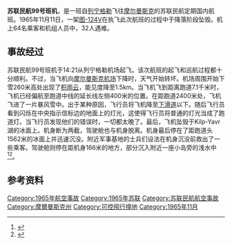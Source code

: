 {{Infobox Airliner accident
|image=Aeroflot_Tupolev_Tu-124_at_Arlanda%2C_April_1966.jpg
|caption=一架与涉事飞机相似的苏联民航图-124
|name=苏联民航99号班机
|date = 1965年11月11日
|Type=[[可控飞行撞地|可控飞行撞地]]
|occurrence_type =事故
|Site={{USSR}}[[俄罗斯苏维埃联邦社会主义共和国|俄罗斯联邦]][[摩尔曼斯克机场|摩尔曼斯克机场]]
|Fatalities=32
|Aircraft Type=[[图-124|图-124V]]
|Operator=苏联民航
|Tail Number=CCCP-45086
|Origin=[[普尔科沃机场|普尔科沃机场]](ULLI/LED)
|Destination=[[摩尔曼斯克机场|摩尔曼斯克机场]](ULMM/MMK)
|Passengers=57
|Crew=7
|Survivors=32
|injuries= 
}}'''苏联民航99号班机'''，是一班自[[列宁格勒|列宁格勒]]飞往[[摩尔曼斯克|摩尔曼斯克]]的苏联民航定期国内航班。1965年11月11日，一架[[图-124|图-124V]]在执飞此次航班的过程中于降落阶段坠毁。机上64名乘客和机组人员中，32人遇难。

== 事故经过 ==
苏联民航99号班机于14:21从列宁格勒机场起飞。该次航班的起飞和巡航过程都十分顺利。不过，当飞机向[[摩尔曼斯克机场|摩尔曼斯克机场]]下降时，天气开始转坏。机场周围开始下雪260米高处出现了[[积雨云|积雨云]]，能见度降至1.5km。当飞机飞到距离跑道7.1千米时，飞机已经偏航至跑道中线的延长线左侧400米的位置。在距跑道2400米处，飞机飞进了一片暴风雪中。出于某种原因，飞行员将飞机降至[[下滑道|下滑道]]以下。随后飞行员看到闪烁在中央指示信标边的地面上的灯光，这使得飞行员将普通的灯光当成了跑道灯。当飞行员发现他们的错误时，一切都太晚了。最后，飞机坠毁于Kilp-Yavr湖的冰面上。机身断为两截，驾驶舱也与机身脱离。机身最后停在了距跑道头1562米的冰面上并迅速沉没。附近军事基地的士兵们设法在机身沉没前救出了一些乘客。驾驶舱则停在距机身166米的地方，部分沉入附近一座小岛旁的浅水中<ref name="airdisasterru">{{Cite web|url=http://www.airdisaster.ru/database.php?id=350|title=Катастрофа Ту-124В Северного УГА близ Мурманска|accessdate=2014-05-17|publisher=airdisaster.ru|language=ru|archive-date=2013-04-10|archive-url=https://www.webcitation.org/6FlzmJk1O?url=http://russianplanes.net/reginfo/32226|dead-url=yes}}</ref><ref name="asnaeroflot99">{{Cite web|url=http://aviation-safety.net/database/record.php?id=19651111-1|title=Accident description|accessdate=2014-05-17|publisher=ASN|language=en|archive-date=2011-12-26|archive-url=https://web.archive.org/web/20111226200501/http://aviation-safety.net/database/record.php?id=19651111-1|dead-url=no}}</ref>。

== 参考资料 ==
{{Reflist}}

{{1965年航空事故}}
[[Category:1965年航空事故|Category:1965年航空事故]]
[[Category:1965年苏联|Category:1965年苏联]]
[[Category:苏联民航航空事故|Category:苏联民航航空事故]]
[[Category:摩爾曼斯克州|Category:摩爾曼斯克州]]
[[Category:可控飛行撞地|Category:可控飛行撞地]]
[[Category:1965年11月|Category:1965年11月]]